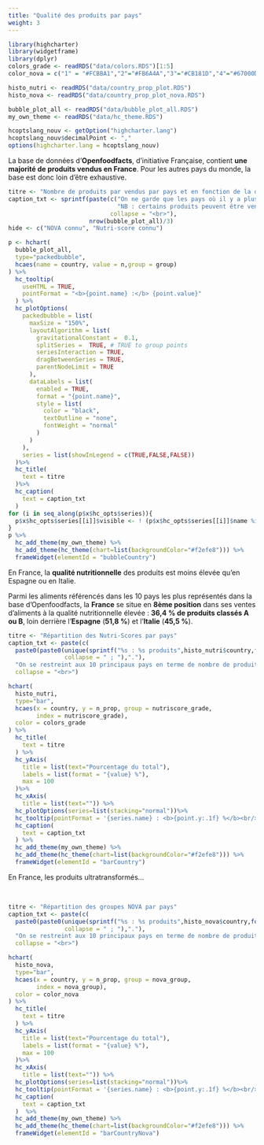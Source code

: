 ```yaml
---
title: "Qualité des produits par pays"
weight: 3
---
```



```r
library(highcharter)
library(widgetframe)
library(dplyr)
colors_grade <- readRDS("data/colors.RDS")[1:5]
color_nova = c("1" = "#FCBBA1","2"="#FB6A4A","3"="#CB181D","4"="#67000D")

histo_nutri <- readRDS("data/country_prop_plot.RDS")
histo_nova <- readRDS("data/country_prop_plot_nova.RDS")

bubble_plot_all <- readRDS("data/bubble_plot_all.RDS")
my_own_theme <- readRDS("data/hc_theme.RDS")

hcoptslang_nouv <- getOption("highcharter.lang")
hcoptslang_nouv$decimalPoint <- ","
options(highcharter.lang = hcoptslang_nouv)
```


La base de données d'**Openfoodfacts**, d'initiative Française, contient **une majorité de produits vendus en France**. Pour les autres pays du monde, la base est donc loin d'être exhaustive. 

```r
titre <- "Nombre de produits par vendus par pays et en fonction de la disponibilité du Nutri-Score et du score Nova"
caption_txt <- sprintf(paste(c("On ne garde que les pays où il y a plus de 1 500 produits vendus recensés dans la base d'OpenFoodFaces (%i pays).",
                               "NB : certains produits peuvent être vendus dans plusieurs pays"),
                             collapse = "<br>"),
                       nrow(bubble_plot_all)/3)
hide <- c("NOVA connu", "Nutri-score connu")

p <- hchart(
  bubble_plot_all,
  type="packedbubble",
  hcaes(name = country, value = n,group = group)
) %>% 
  hc_tooltip(
    useHTML = TRUE,
    pointFormat = "<b>{point.name} :</b> {point.value}"
  ) %>% 
  hc_plotOptions(
    packedbubble = list(
      maxSize = "150%",
      layoutAlgorithm = list(
        gravitationalConstant =  0.1,
        splitSeries =  TRUE, # TRUE to group points
        seriesInteraction = TRUE,
        dragBetweenSeries = TRUE,
        parentNodeLimit = TRUE
      ),
      dataLabels = list(
        enabled = TRUE,
        format = "{point.name}",
        style = list(
          color = "black",
          textOutline = "none",
          fontWeight = "normal"
        )
      )
    ),
    series = list(showInLegend = c(TRUE,FALSE,FALSE))
  )%>% 
  hc_title(
    text = titre
  )%>%
  hc_caption(
    text = caption_txt
  )
for (i in seq_along(p$x$hc_opts$series)){
  p$x$hc_opts$series[[i]]$visible <- ! (p$x$hc_opts$series[[i]]$name %in% hide)
}
p %>%
  hc_add_theme(my_own_theme) %>% 
  hc_add_theme(hc_theme(chart=list(backgroundColor="#f2efe8"))) %>% 
  frameWidget(elementId = "bubbleCountry")
```


<div class="encadre">
En France, la <b>qualité nutritionnelle</b> des produits est moins élevée qu'en Espagne ou en Italie. 
</div>

Parmi les aliments référencés dans les 10 pays les plus représentés dans la base d'Openfoodfacts, la **France** se situe en **8ème position** dans ses ventes d'aliments à la qualité nutritionnelle élevée : **36,4 % de produits classés A ou B**, loin derrière l'**Espagne** (**51,8 %**) et l'**Italie** (**45,5 %**). 

```r
titre <- "Répartition des Nutri-Scores par pays"
caption_txt <- paste(c(
  paste0(paste0(unique(sprintf("%s : %s produits",histo_nutri$country,formatC(histo_nutri$tot,big.mark = " ", small.mark = " "))),
                collapse = " ; "),"."),
  "On se restreint aux 10 principaux pays en terme de nombre de produits recensés dans la base d'OpenFoodFacts pour lesquels le Nutri-Score est disponible."),
  collapse = "<br>")

hchart(
  histo_nutri, 
  type="bar",
  hcaes(x = country, y = n_prop, group = nutriscore_grade,
        index = nutriscore_grade),
  color = colors_grade
) %>%
  hc_title(
    text = titre
  ) %>%
  hc_yAxis(
    title = list(text="Pourcentage du total"),
    labels = list(format = "{value} %"),
    max = 100
  )%>%
  hc_xAxis(
    title = list(text="")) %>%
  hc_plotOptions(series=list(stacking="normal"))%>%
  hc_tooltip(pointFormat = '{series.name} : <b>{point.y:.1f} %</b><br/>')  %>%
  hc_caption(
    text = caption_txt
  ) %>%
  hc_add_theme(my_own_theme) %>%
  hc_add_theme(hc_theme(chart=list(backgroundColor="#f2efe8"))) %>% 
  frameWidget(elementId = "barCountry")
```


<div class="encadre">
En France, les produits ultratransformés... 
</div>

</br>


```r
titre <- "Répartition des groupes NOVA par pays"
caption_txt <- paste(c(
  paste0(paste0(unique(sprintf("%s : %s produits",histo_nova$country,formatC(histo_nova$tot,big.mark = " ", small.mark = " "))),
                collapse = " ; "),"."),
  "On se restreint aux 10 principaux pays en terme de nombre de produits recensés dans la base d'OpenFoodFacts pour lesquels le NOVA est disponible."),
  collapse = "<br>")

hchart(
  histo_nova, 
  type="bar",
  hcaes(x = country, y = n_prop, group = nova_group,
        index = nova_group),
  color = color_nova
) %>%
  hc_title(
    text = titre
  ) %>%
  hc_yAxis(
    title = list(text="Pourcentage du total"),
    labels = list(format = "{value} %"),
    max = 100
  )%>%
  hc_xAxis(
    title = list(text="")) %>%
  hc_plotOptions(series=list(stacking="normal"))%>%
  hc_tooltip(pointFormat = '{series.name} : <b>{point.y:.1f} %</b><br/>')  %>%
  hc_caption(
    text = caption_txt
  )  %>%
  hc_add_theme(my_own_theme) %>%
  hc_add_theme(hc_theme(chart=list(backgroundColor="#f2efe8"))) %>% 
  frameWidget(elementId = "barCountryNova")
```
